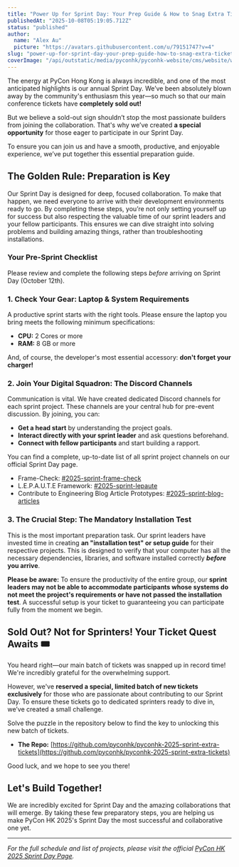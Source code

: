 ```yaml
---
title: "Power Up for Sprint Day: Your Prep Guide & How to Snag Extra Tickets"
publishedAt: "2025-10-08T05:19:05.712Z"
status: "published"
author:
  name: "Alex Au"
  picture: "https://avatars.githubusercontent.com/u/79151747?v=4"
slug: "power-up-for-sprint-day-your-prep-guide-how-to-snag-extra-tickets"
coverImage: "/api/outstatic/media/pyconhk/pyconhk-website/cms/website/website/public/outstatic/images/2025-sprint-day-guide-c4OD.png"
---
```


The energy at PyCon Hong Kong is always incredible, and one of the most anticipated highlights is our annual Sprint Day. We’ve been absolutely blown away by the community's enthusiasm this year—so much so that our main conference tickets have **completely sold out!**

But we believe a sold-out sign shouldn’t stop the most passionate builders from joining the collaboration. That's why we’ve created **a special opportunity** for those eager to participate in our Sprint Day. 

To ensure you can join us and have a smooth, productive, and enjoyable experience, we’ve put together this essential preparation guide.

## **The Golden Rule: Preparation is Key**

Our Sprint Day is designed for deep, focused collaboration. To make that happen, we need everyone to arrive with their development environments ready to go. By completing these steps, you’re not only setting yourself up for success but also respecting the valuable time of our sprint leaders and your fellow participants. This ensures we can dive straight into solving problems and building amazing things, rather than troubleshooting installations.

### **Your Pre-Sprint Checklist**

Please review and complete the following steps *before* arriving on Sprint Day (October 12th).

### **1. Check Your Gear: Laptop & System Requirements**

A productive sprint starts with the right tools. Please ensure the laptop you bring meets the following minimum specifications:

- **CPU:** 2 Cores or more
- **RAM:** 8 GB or more

And, of course, the developer's most essential accessory: **don't forget your charger!**

### **2. Join Your Digital Squadron: The Discord Channels**

Communication is vital. We have created dedicated Discord channels for each sprint project. These channels are your central hub for pre-event discussion. By joining, you can:

- **Get a head start** by understanding the project goals.
- **Interact directly with your sprint leader** and ask questions beforehand.
- **Connect with fellow participants** and start building a rapport.

You can find a complete, up-to-date list of all sprint project channels on our official Sprint Day page.

- Frame-Check: [#2025-sprint-frame-check](https://discord.com/channels/1246847132699332640/1420214135857086565)
- L.E.P.A.U.T.E Framework: [#2025-sprint-lepaute](https://discord.com/channels/1246847132699332640/1420214691547840563)
- Contribute to Engineering Blog Article Prototypes: [#2025-sprint-blog-articles](https://discord.com/channels/1246847132699332640/1423684541201125457)

### **3. The Crucial Step: The Mandatory Installation Test**

This is the most important preparation task. Our sprint leaders have invested time in creating **an "installation test" or setup guide** for their respective projects. This is designed to verify that your computer has all the necessary dependencies, libraries, and software installed correctly ***before* you arrive**.

**Please be aware:** To ensure the productivity of the entire group, our **sprint leaders may not be able to accommodate participants whose systems do not meet the project's requirements or have not passed the installation test**. A successful setup is your ticket to guaranteeing you can participate fully from the moment we begin.

## **Sold Out? Not for Sprinters! Your Ticket Quest Awaits 🎟️**

You heard right—our main batch of tickets was snapped up in record time! We're incredibly grateful for the overwhelming support.

However, we've **reserved a special, limited batch of new tickets exclusively** for those who are passionate about contributing to our Sprint Day. To ensure these tickets go to dedicated sprinters ready to dive in, we’ve created a small challenge.

Solve the puzzle in the repository below to find the key to unlocking this new batch of tickets.

- **The Repo:** [https://github.com/pyconhk/pyconhk-2025-sprint-extra-tickets](https://github.com/pyconhk/pyconhk-2025-sprint-extra-tickets)

Good luck, and we hope to see you there!

## **Let's Build Together!**

We are incredibly excited for Sprint Day and the amazing collaborations that will emerge. By taking these few preparatory steps, you are helping us make PyCon HK 2025's Sprint Day the most successful and collaborative one yet.

---

*For the full schedule and list of projects, please visit the official *[*PyCon HK 2025 Sprint Day Page*](https://pycon.hk/sprint)*.*
